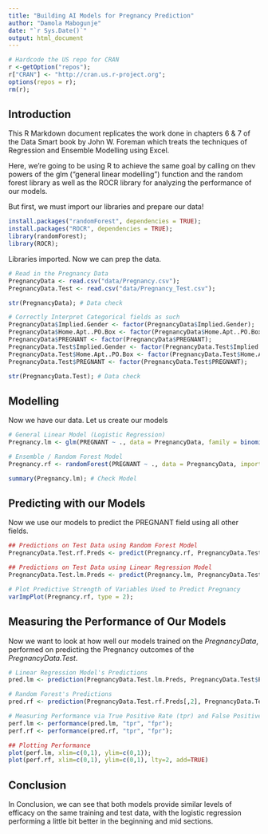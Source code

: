 ```yaml
---
title: "Building AI Models for Pregnancy Prediction"
author: "Damola Mabogunje"
date: "`r Sys.Date()`"
output: html_document
---
```


```r
# Hardcode the US repo for CRAN
r <-getOption("repos");
r["CRAN"] <- "http://cran.us.r-project.org";
options(repos = r);
rm(r);
```

## Introduction

This R Markdown document replicates the work done in chapters 6 & 7 of the Data Smart book by John W. Foreman which treats the techniques of Regression and Ensemble Modelling using Excel. 

Here, we're going to be using R to achieve the same goal by calling on thev powers of the glm ("general linear modelling") function and the random forest library as well as the ROCR library for analyzing the performance of our models.

But first, we must import our libraries and prepare our data!

```r

install.packages("randomForest", dependencies = TRUE);
install.packages("ROCR", dependencies = TRUE);
library(randomForest);
library(ROCR);
```

Libraries imported. Now we can prep the data.

```r

# Read in the Pregnancy Data 
PregnancyData <- read.csv("data/Pregnancy.csv");
PregnancyData.Test <- read.csv("data/Pregnancy_Test.csv");

str(PregnancyData); # Data check

# Correctly Interpret Categorical fields as such
PregnancyData$Implied.Gender <- factor(PregnancyData$Implied.Gender);
PregnancyData$Home.Apt..PO.Box <- factor(PregnancyData$Home.Apt..PO.Box);
PregnancyData$PREGNANT <- factor(PregnancyData$PREGNANT);
PregnancyData.Test$Implied.Gender <- factor(PregnancyData.Test$Implied.Gender);
PregnancyData.Test$Home.Apt..PO.Box <- factor(PregnancyData.Test$Home.Apt..PO.Box);
PregnancyData.Test$PREGNANT <- factor(PregnancyData.Test$PREGNANT);

str(PregnancyData.Test); # Data check

```

## Modelling

Now we have our data. Let us create our models

```r

# General Linear Model (Logistic Regression)
Pregnancy.lm <- glm(PREGNANT ~ ., data = PregnancyData, family = binomial("logit"));

# Ensemble / Random Forest Model
Pregnancy.rf <- randomForest(PREGNANT ~ ., data = PregnancyData, importance = TRUE);

summary(Pregnancy.lm); # Check Model
```

## Predicting with our Models

Now we use our models to predict the PREGNANT field using all other fields.

```r

## Predictions on Test Data using Random Forest Model
PregnancyData.Test.rf.Preds <- predict(Pregnancy.rf, PregnancyData.Test, type = "prob");

## Predictions on Test Data using Linear Regression Model
PregnancyData.Test.lm.Preds <- predict(Pregnancy.lm, PregnancyData.Test, type = "response")

# Plot Predictive Strength of Variables Used to Predict Pregnancy
varImpPlot(Pregnancy.rf, type = 2); 
```

## Measuring the Performance of Our Models

Now we want to look at how well our models trained on the *PregnancyData*, performed on predicting the Pregnancy outcomes of the *PregnancyData.Test*.

```r

# Linear Regression Model's Predictions
pred.lm <- prediction(PregnancyData.Test.lm.Preds, PregnancyData.Test$PREGNANT);

# Random Forest's Predictions
pred.rf <- prediction(PregnancyData.Test.rf.Preds[,2], PregnancyData.Test$PREGNANT);

# Measuring Performance via True Positive Rate (tpr) and False Positive Rate (fpr);
perf.lm <- performance(pred.lm, "tpr", "fpr");
perf.rf <- performance(pred.rf, "tpr", "fpr");

## Plotting Performance
plot(perf.lm, xlim=c(0,1), ylim=c(0,1));
plot(perf.rf, xlim=c(0,1), ylim=c(0,1), lty=2, add=TRUE)
```

## Conclusion

In Conclusion, we can see that both models provide similar levels of efficacy on the same training and test data, with the logistic regression performing a little bit better in the beginning and mid sections. 